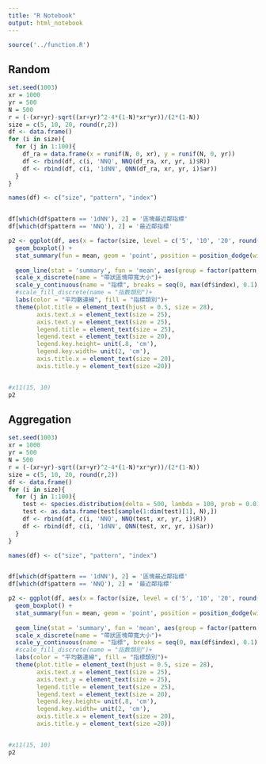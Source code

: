 ```yaml
---
title: "R Notebook"
output: html_notebook
---
```

```r
source('../function.R')
```


## Random
```r
set.seed(1003)
xr = 1000
yr = 500
N = 500
r = (-(xr+yr)-sqrt((xr+yr)^2-4*(1-N)*xr*yr))/(2*(1-N))
size = c(5, 10, 20, round(r,2))
df <- data.frame()
for (i in size){
  for (j in 1:100){
    df_ra = data.frame(x = runif(N, 0, xr), y = runif(N, 0, yr))
    df <- rbind(df, c(i, 'NNQ', NNQ(df_ra, xr, yr, i)$R))
    df <- rbind(df, c(i, '1dNN', QNN(df_ra, xr, yr, i)$ar))
  }
}

names(df) <- c("size", "pattern", "index")


df[which(df$pattern == '1dNN'), 2] = '區塊最近鄰指標'
df[which(df$pattern == 'NNQ'), 2] = '最近鄰指標'

p2 <- ggplot(df, aes(x = factor(size, level = c('5', '10', '20', round(r,2))), y = as.numeric(index), fill = factor(pattern, levels = unique(pattern)))) +
  geom_boxplot() +
  stat_summary(fun = mean, geom = 'point', position = position_dodge(width = 0.75), shape = 20, size = 4, color = 'red') +
  
  geom_line(stat = 'summary', fun = 'mean', aes(group = factor(pattern, levels = unique(pattern)), color = factor(pattern, levels = unique(pattern))), position = position_dodge(width = 0.75), linetype = 'dashed') +
  scale_x_discrete(name = "帶狀區塊帶寬大小")+
  scale_y_continuous(name = "指標", breaks = seq(0, max(df$index), 0.1)) +
  #scale_fill_discrete(name = "指數類別")+
  labs(color = "平均數連線", fill = "指標類別")+
  theme(plot.title = element_text(hjust = 0.5, size = 28), 
        axis.text.x = element_text(size = 25), 
        axis.text.y = element_text(size = 25), 
        legend.title = element_text(size = 25), 
        legend.text = element_text(size = 20), 
        legend.key.height= unit(.8, 'cm'),
        legend.key.width= unit(2, 'cm'),
        axis.title.x = element_text(size = 20),
        axis.title.y = element_text(size =20))


#x11(15, 10)
p2
```









## Aggregation
```r
set.seed(1003)
xr = 1000
yr = 500
N = 500
r = (-(xr+yr)-sqrt((xr+yr)^2-4*(1-N)*xr*yr))/(2*(1-N))
size = c(5, 10, 20, round(r,2))
df <- data.frame()
for (i in size){
  for (j in 1:100){
    test <- species.distribution(delta = 500, lambda = 100, prob = 0.01, cnum = xr, rnum = yr)
    test <- as.data.frame(test[sample(1:dim(test)[1], N),])
    df <- rbind(df, c(i, 'NNQ', NNQ(test, xr, yr, i)$R))
    df <- rbind(df, c(i, '1dNN', QNN(test, xr, yr, i)$ar))
  }
}

names(df) <- c("size", "pattern", "index")


df[which(df$pattern == '1dNN'), 2] = '區塊最近鄰指標'
df[which(df$pattern == 'NNQ'), 2] = '最近鄰指標'

p2 <- ggplot(df, aes(x = factor(size, level = c('5', '10', '20', round(r,2))), y = as.numeric(index), fill = factor(pattern, levels = unique(pattern)))) +
  geom_boxplot() +
  stat_summary(fun = mean, geom = 'point', position = position_dodge(width = 0.75), shape = 20, size = 4, color = 'red') +
  
  geom_line(stat = 'summary', fun = 'mean', aes(group = factor(pattern, levels = unique(pattern)), color = factor(pattern, levels = unique(pattern))), position = position_dodge(width = 0.75), linetype = 'dashed') +
  scale_x_discrete(name = "帶狀區塊帶寬大小")+
  scale_y_continuous(name = "指標", breaks = seq(0, max(df$index), 0.1)) +
  #scale_fill_discrete(name = "指數類別")+
  labs(color = "平均數連線", fill = "指標類別")+
  theme(plot.title = element_text(hjust = 0.5, size = 28), 
        axis.text.x = element_text(size = 25), 
        axis.text.y = element_text(size = 25), 
        legend.title = element_text(size = 25), 
        legend.text = element_text(size = 20), 
        legend.key.height= unit(.8, 'cm'),
        legend.key.width= unit(2, 'cm'),
        axis.title.x = element_text(size = 20),
        axis.title.y = element_text(size =20))


#x11(15, 10)
p2
```

